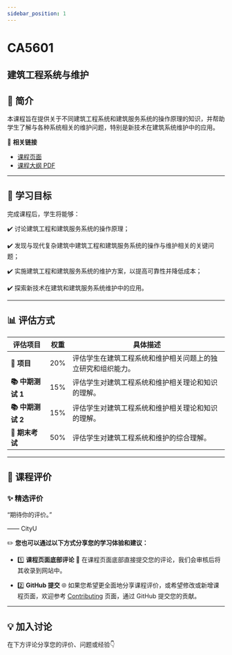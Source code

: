 ```yaml
---
sidebar_position: 1
---
```


# CA5601
## 建筑工程系统与维护

## **📘 简介**
本课程旨在提供关于不同建筑工程系统和建筑服务系统的操作原理的知识，并帮助学生了解与各种系统相关的维护问题，特别是新技术在建筑系统维护中的应用。

🔗 **相关链接**
- [课程页面](https://www.cityu.edu.hk/catalogue/pg/202526/course/CA5601.htm)
- [课程大纲 PDF](https://www.cityu.edu.hk/catalogue/pg/202526/course/CA5601.pdf)

---

## **🎯 学习目标**

完成课程后，学生将能够：

✔️ 讨论建筑工程和建筑服务系统的操作原理；

✔️ 发现与现代复杂建筑中建筑工程和建筑服务系统的操作与维护相关的关键问题；

✔️ 实施建筑工程和建筑服务系统的维护方案，以提高可靠性并降低成本；

✔️ 探索新技术在建筑和建筑服务系统维护中的应用。

---

## **📊 评估方式**

| **评估项目**          | **权重** | **具体描述**                                                                                       |
|----------------------|---------|---------------------------------------------------------------------------------------------------|
| **📝 项目**           | 20%     | 评估学生在建筑工程系统和维护相关问题上的独立研究和组织能力。                                           |
| **📚 中期测试 1**      | 15%     | 评估学生对建筑工程系统和维护相关理论和知识的理解。                                                     |
| **📚 中期测试 2**      | 15%     | 评估学生对建筑工程系统和维护相关理论和知识的理解。                                                     |
| **📝 期末考试**        | 50%     | 评估学生对建筑工程系统和维护的综合理解。                                                             |

---

## **💬 课程评价**

### ✨ **精选评价**
<div className={commentStyles.commentBox}>
    <p className={commentStyles.commentText}>
        “期待你的评价。”
    </p>
    <p className={commentStyles.commentAuthor}>—— CityU</p>
</div>

✏️ **您也可以通过以下方式分享您的学习体验和建议：**

- 1️⃣ **课程页面底部评论**
💬 在课程页面底部直接提交您的评论，我们会审核后将其收录到网站中。

- 2️⃣ **GitHub 提交**
🌐 如果您希望更全面地分享课程评价，或希望修改或新增课程页面，欢迎参考 [Contributing](/contributing) 页面，通过 GitHub 提交您的贡献。

---

## **💡 加入讨论**

在下方评论分享您的评价、问题或经验👇
<Utterances />